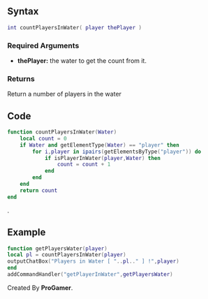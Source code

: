 {{Useless Function}}
==Syntax==
<syntaxhighlight lang="lua">int countPlayersInWater( player thePlayer )</syntaxhighlight>

===Required Arguments===
*'''thePlayer:''' the water to get the count from it.

===Returns===
Return a number of players in the water

==Code==
<section name="Function source" class="server" show="true">
<syntaxhighlight lang="lua">
function countPlayersInWater(Water)
    local count = 0
    if Water and getElementType(Water) == "player" then
        for i,player in ipairs(getElementsByType("player")) do
            if isPlayerInWater(player,Water) then
                count = count + 1
            end
        end
    end
    return count
end
</syntaxhighlight>
</section>.

==Example==
<section name="Example" class="server" show="true">
<syntaxhighlight lang="lua">
function getPlayersWater(player)
local pl = countPlayersInWater(player)
outputChatBox("Players in Water [ "..pl.." ] !",player)
end
addCommandHandler("getPlayerInWater",getPlayersWater)
</syntaxhighlight>
</section>


Created By '''ProGamer'''.